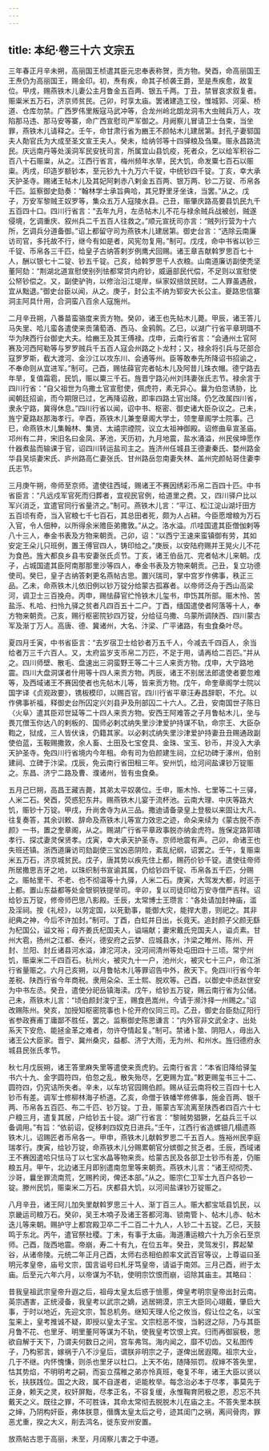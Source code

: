 ```yaml
---
---
---
```

title: 本纪·卷三十六 文宗五
---

三年春正月辛未朔，高丽国王桢遣其臣元忠奉表称贺，贡方物。癸酉，命高丽国王王焘仍为高丽国王，赐金印。初，焘有疾，命其子桢袭王爵，至是焘疾愈，故复位。甲戌，赐燕铁木儿妻公主月鲁金五百两、银五千两。丁丑，禁冒哀求叙复者。赈粜米五万石，济京师贫民。己卯，时享太庙。罢诸建造工役，惟城郭、河渠、桥道、仓库勿禁。广西罗伟里叛寇马武冲等，合龙州岭北朗龙洞韦大虫贼兵万人，攻陷那马违、那马安等寨，命广西宣慰司严军御之。月阙察儿冒请卫士刍束，当坐罪，燕铁木儿请释之。壬午，命甘肃行省为豳王不颜帖木儿建居第。封孔子妻郓国夫人勣官氏为大成至圣文宣王夫人。癸未，给纳邻等十四驿粮及刍粟。赈永昌路流民。庆远南丹等处溪洞军民安抚司言，所属宜山县饥疫，死者众，乞以给军积谷二百八十石赈粜，从之。江西行省言，梅州频年水旱，民大饥，命发粟七百石以赈粜。丙戌，印造岁额钞本，至元钞九十九万六千锭，中统钞四千锭。丁亥，幸大承天护圣寺。赐诸王帖木儿及其妃阿剌赤八剌金五百两、银万两、钞二万锭、币帛各千匹。监察御史劾奏：“翰林学士承旨典哈，其兄野里牙坐诛，当罢。”从之。戊子，万安军黎贼王奴罗等，集众五万人寇陵水县。己丑，赈肇庆路高要县饥民九千五百四十口。四川行省言：“去年九月，左丞帖木儿不花与禄余贼兵战被创，贼遂侵境，乞调重庆、叙州兵二千五百人往救之。”顺元宣抚司亦言：“贼列行营为十六所，乞调兵分道备御。”诏上都留守司为燕铁木儿建居第。御史台言：“选除云南廉访司官，多托故不行，继今有如是者，风宪勿复用。”制可。戊戌，命中书省以钞三千锭、币帛各三千匹，给皇子古纳答剌岁例鹰犬回赐。诸王章吉献斡罗思百七十人，酬以银七十二锭、钞五千锭。己亥，给斡罗思千人衣粮。山南道廉访副使秃坚董阿劾：“荆湖北道宣慰使别列怯都常贷内府钞，威逼部民代偿，不足则以宣慰使公帑钞偿之。又，副使驴驹，以修治沿江堤岸，纵家奴掊敛民财。二人罪虽遇赦，宜从黜退。”御史台臣以闻，从之。庚子，封公主不纳为郓安大长公主。夔路忠信寨洞主阿具什用，合洞蛮八百余人寇施州。

二月辛丑朔，八番苗蛮骆度来贡方物。癸卯，诸王也先帖木儿薨。甲辰，诸王答儿马失里、哈儿蛮各遣使来贡蒲萄酒、西马、金鸦鹘。乙巳，以湖广行省平章玥璐不华为陕西行台御史大夫。给豳王及其王傅禄。戊申，云南行省言：“会通州土官阿赛及河西阿勒等与罗罗贼兵千五百人寇会州路之卜龙村；又，禄余将引兵与茫部合寇罗罗斯，截大渡河、金沙江以攻东川、会通等州。臣等敢奉先所降诏书招谕之，不奉命则从宜进军。”制可。己酉，赐怯薛官完者帖木儿及阿昔儿珠衣帽。德宁路去年旱，复值霜雹，民饥，赈以粟三千石。旌晋宁路沁州刘玮妻张氏志节。禄余言于四川行省：“自父祖世为乌撒土官宣慰使，佩虎符，素无异心。曩为伯忽诱胁，比闻朝廷招谕，而今期限已过，乞再降诏赦，即率四路土官出降。仍乞改属四川省，隶永宁路，冀得休息。”四川行省以闻，诏中书、枢密、御史诸大臣杂议之。己未，旌宁夏路赵那海孝行。辛酉，燕铁木儿兼奎章阁大学士，领奎章阁学士院事。己巳，命燕铁木儿集翰林、集贤、太禧宗禋院，议立太祖神御殿。诏修曲阜宣圣庙。邛州有二井，宋旧名曰金凤、茅池，天历初，九月地震，盐水涌溢，州民侯坤愿作什器煮盐而输课于官，诏四川转运盐司主之。旌济州任城县王德妻秦氏、婺州路金华县吴埙妻宋氏、庐州路高仁妻张氏、甘州路岳忽南妻失林、盖州完颜帖哥住妻李氏志节。

三月庚午朔，帝师至京师。遣使往西域，赐诸王不赛因绣彩币帛二百四十匹。中书省臣言：“凡远戍军官死而归葬者，宜视民官例，给道里之费。又，四川驿户比以军兴消乏，宜遣官同行省量济之。”制可。燕铁木儿言：“平江、松江淀山湖圩田方五百顷有奇，当入官粮七千七百石，其总田者死，颇为人占耕。今臣愿增粮为万石入官，令人佃种，以所得余米赡臣弟撒敦。”从之。洛水溢。爪哇国遣其臣僧伽剌等八十三人，奉金书表及方物来朝贡。己卯，诏：“以西宁王速来蛮镇御有劳，其如安定王朵儿只班例，置王傅官四人，铸印给之。”庚辰，以安陆府赐并王晃火儿不花为食邑。旌大都良乡县韦安妻张氏贞节。丁亥，诸王伯岳兀、完者帖木儿来朝。戊子，占城国遣其臣阿南那那里沙等四人，奉金书表及方物来朝贡。己丑，复立功德使司。癸巳，皇子古纳答剌更名燕帖古思。置兴瑞司，掌中宫岁作佛事，秩正三品。乙未，命燕铁木儿依旧例以钞万锭分给蒙古孤寡者。以帝师泛舟于西山高梁河，调卫士三百挽舟。丙申，赐怯薛官纻怜铁木儿玺书，申饬其所部。赈木怜、苦盐泺、札哈、扫怜九驿之贫者凡四百五十二户。丁酉，缅国遣使者阿落等十人，奉方物来朝贡。己亥，赐行枢密院钞四万锭，分给征乌撒、乌蒙所调陕西、四川蒙古军及渐丁万人。高唐、德、冀诸州，大名、汴梁、广平诸路，有虫食桑叶尽。

夏四月壬寅，中书省臣言：“去岁宿卫士给钞者万五千人，今减去千四百人，余当给者万三千六百人。又，太府监岁支币帛二万匹，不足于用，请再给二百匹。”并从之。四川师壁、散毛、盘速出三洞蛮野王等二十三人来贡方物。戊申，大宁路地震。四川大盘洞谋者什用等十四人来贡方物。丙辰，诸王不别居法郎遣使者要忽难等，及西域诸王不赛因使者也先帖木儿等，皆来贡方物。戊午，命奎章阁学士院以国字译《贞观政要》，镌板模印，以赐百官。四川行省平章汪寿昌辞职，不允。以作佛事祈福，释御史台所囚定兴刘县尹及刑部囚二十六人。乙丑，安南国世子陈日〈火阜〉遣其臣邓世延等二十四人来贡方物。安西王阿难答之子月鲁帖木儿，坐与畏兀僧玉你达八的剌板的、国师必剌忒纳失里沙津爱护持谋不轨，命宗王、大臣杂鞫之，狱成，三人皆伏诛，仍籍其家。以必剌忒纳失里沙津爱护持妻丑丑赐通政副使伯蓝，玉鞍赐撒敦，余人畜、土田及七宝奁具、金珠、宝玉、钞币，并没入大承天护圣寺。免四川行省境内今年租。命有司为伯颜建生祠，立纪功碑于涿州，伯别建祠、立碑于汴梁。戊辰，免云南行省田租三年。安州饥，给河间盐课钞万锭赈之。东昌、济宁二路及曹、濮诸州，皆有虫食桑。

五月己巳朔，高昌王藏吉薨，其弟太平奴袭位。壬申，赈木怜、七里等二十三驿，人米二石。癸酉，荧惑犯东井。赐燕铁木儿宴于流杯池。云南大理、中庆等路大饥，赈钞十万锭。甲戌，升尚舍寺为从三品。撒迪请备录皇上登极以来固让大凡、往复奏答，其余训敕、辞命及燕铁木儿等宣力效忠之迹，命朵来续为《蒙古脱不赤颜》一书，置之奎章阁，从之。赐湖广行省平章政事脱亦纳金虎符。旌保定路郭璹孝行、探忒妻灵保贤孝。戊寅，幸大承天护圣寺。京师地震有声。己卯，命诸王也失班还镇。浙西道廉访司劾副使三宝凶恶阴险，紊乱纪纲，诏罢之。壬午，复赈粜米五万石，济京城贫民。戊子，唐其势以疾先住上都，赐药价钞千锭。遣使往帝师所居撒思吉牙之地，以珠织制书宣谕其属，仍给钞四千锭、币帛各五千匹，分赐之。赈帖里干、不老、也不彻温等十九驿，人米二石。庚寅，大驾发大都，时巡于上都。置山东益都等处金银铜铁提举司。辛卯，复以司徒印给万安寺僧严吉祥。诏给钞五万锭，修帝师巴思八影殿。壬辰，太常博士王瓒言：“各处请加封神庙，滥及淫祠。按《礼经》，以劳定国，以死勤事，能御大灾，能捍大患，则祀之。其非祀典之神，今后不许加封。”制可。丁酉，白虹并日出，长竟天。追封颜子父颜无繇为杞国公，谥文裕；母齐姜氏杞国夫人，谥端献；妻宋戴氏兖国夫人，谥贞素。甘州大雹，扬州之江都、泰兴，德安府之云梦、应城县水，汴梁之睢州、陈州、开封、兰阳、封丘诸县河水溢，滹沱河决，没河间清州等处屯田四十三顷。常宁州饥，赈粜米二千四百石。杭州火，被灾九十一户，池州火，被灾七十三户，命江浙行省量赈之。六月己亥朔，以月鲁帖木儿等罪诏告中外，赦天下。免四川行省今年差税、陕西行省今年商税。隶用朵朵、王士熙、脱欢等。己酉，以御史中丞赵世安为中书左丞。癸丑，遣使分祀岳镇海渎。戊午，给钞五万锭，赐云南行省为公储。己未，燕铁木儿言：“顷伯颜封浚宁王，赐食邑嵩州，今请于濒汴择一州赐之。”诏改赐陈州。癸亥，加授知枢密院事也卜伦开府仪同三司。乙丑，御史台臣劾辽阳行省参政赛甫丁庸鄙不胜任，罢之。监察御史陈思谦言：“内外官非文武全才、出处系天下安危、能拯金革之难者，勿许夺情起复。”制可。禁诸卜筮、阴阳人，毋出入诸王公大臣家。晋宁、冀州桑灾，益都、济宁大雨，无为州、和州水。旌归德府永城县民张氏孝节。

秋七月戊辰朔，诸王答里麻失里等遣使来贡虎豹。云南行省言：“本省旧降给驿玺书六十九、金字圆符四，伯忽之乱，散失殆尽，乞更赐为宜。”敕更赐玺书三十二、圆符四，仍究诘所失者。辛未，以车坊官园赐伯颜。赐从征云南将校三百四十七人钞币有差。调军士修柳林海子桥道。乙亥，命僧于铁幡竿修佛事，施金百两、银千两、币帛各五百匹、布二千匹、钞万锭。丁丑，赈蒙古军流离至陕西者四百六十七户粮三月，遣复其居，户给钞五十锭。湖广行省言：“黎贼势猖獗，乞益兵三千以备调用。”有旨：“依前诏，促移剌四奴克日进兵。”壬午，江西行省造螺钿几榻遗燕铁木儿，诏赐匠者币帛各一。甲申，燕铁木儿献斡罗思二千五百人。旌裕州民李庭瑞孝行。庚寅，给钞万锭，命燕铁木儿分赐累朝官分嫔御之贫乏者。壬辰，西域诸王不赛因遣哈只怯马丁以七宝水晶等物来贡。给蒙古民及各部卫士钞币有差，仍赈粮五月。甲午，北边诸王月即别遣南忽里等来朝贡。燕铁木儿言：“诸王彻彻秃、沙哥，曩坐罪流南荒，乞赐矜闵，俾还本部。”从之。赈宗仁卫军士九百户各钞一锭。滕州民饥，赈粜米二万石。庆都县大饥，以河间盐课钞万锭赈之。

八月辛丑，诸王阿儿加失里献斡罗思三十人、渐丁百三人。赈大都宝坻县饥民，以京畿运司粮万石。癸卯，吴王木喃子及诸王答都河海、锁南管卜、帖木儿赤、帖木迭儿等来朝。赐护守上都宫殿卫卒二千二百二十九人，人钞二十五锭。乙巳，天鼓鸣于东北。丙午，遣官祭社稷。丁未，有事于太庙。海道漕运粮六十九万余石至京师。己酉，陇西地震。帝崩，寿二十有九，在位五年。癸丑，灵驾发引，葬起辇谷，从诸帝陵。元统二年正月己酉，太师右丞相伯颜率文武百官等议，上尊谥曰圣明元孝皇帝，庙号文宗，国言谥号曰札牙笃皇帝，请谥于南郊。三月己酉，祔于太庙。后至元六年六月，以帝谋为不轨，使明宗饮恨而崩，诏除其庙主。其略曰：

昔我皇祖武宗皇帝升遐之后，祖母太皇太后惑于憸慝，俾皇考明宗皇帝出封云南。英宗遇害，正统浸备，我皇考以武宗之嫡，逃居朔漠，宗王大臣同心翊戴，肇启大事，于时以地近，先迎文宗，暂总机务。继知天理人伦之攸当，假让位之名，以宝玺来上，皇考推诚不疑，即授以皇太子宝。文宗稔恶不悛，当躬迓之际，乃与其臣月鲁不花、也里牙、明里董阿等谋为不轨，使我皇考饮恨上宾。归而再御宸极，思欲自解于天下，乃谓夫何数日之间，宫车弗驾。海内闻之，靡不切齿。又私图传子，乃构邪言，嫁祸于八不沙皇后，谓朕非明宗之子，遂俾出居遐陬。祖宗大业，几于不继。内怀愧慊，则杀也里牙以杜口。上天不佑，随降殒罚。叔婶不答失里，怙其势焰，不明明考之嗣，而妄立孺稚之弟亦怜真班，奄复不年，诸王大臣以贤以长，扶朕践位。国之大政，属不自遂者，讵能枚举。每念治必本于尽孝，事莫先于正身，赖天之灵，权奸屏黜，尽孝正名，不容复缓，永惟鞠育罔极之恩，忍忘不共戴天之义。既往之罪，不可胜诛，其命太常彻去脱脱木儿在庙之主。不答失里本朕之婶，乃阴构奸臣，弗体朕意，僣膺太皇太后之号，迹其闺门之祸，离间骨肉，罪恶尤重，揆之大义，削去鸿名，徙东安州安置。

放燕帖古思于高丽，未至，月阔察儿害之于中道。

